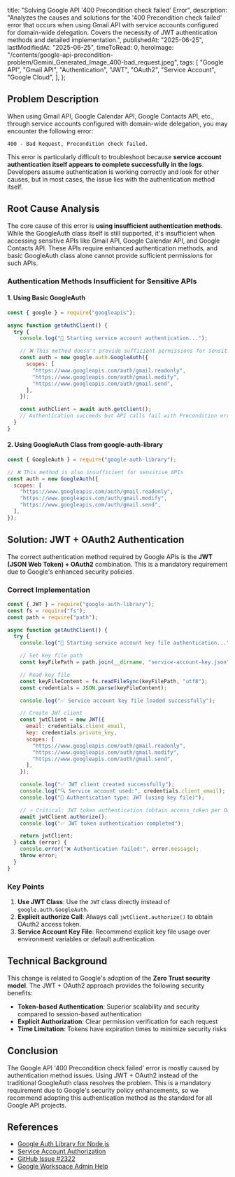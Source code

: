 
  title: "Solving Google API '400 Precondition check failed' Error",
  description:
    "Analyzes the causes and solutions for the '400 Precondition check failed' error that occurs when using Gmail API with service accounts configured for domain-wide delegation. Covers the necessity of JWT authentication methods and detailed implementation.",
  publishedAt: "2025-06-25",
  lastModifiedAt: "2025-06-25",
  timeToRead: 0,
  heroImage:
    "/contents/google-api-precondition-problem/Gemini_Generated_Image_400-bad_request.jpeg",
  tags: [
    "Google API",
    "Gmail API",
    "Authentication",
    "JWT",
    "OAuth2",
    "Service Account",
    "Google Cloud",
  ],
};

<ImageWithCaption
  src="/contents/google-api-precondition-problem/Gemini_Generated_Image_400-bad_request.jpeg"
  alt="Gemini generated, 400 bad request"
  width={2048}
  height={2048}
  maxWidth={400}
/>

## Problem Description

When using Gmail API, Google Calendar API, Google Contacts API, etc., through service accounts configured with domain-wide delegation, you may encounter the following error:

`400 - Bad Request, Precondition check failed.`

This error is particularly difficult to troubleshoot because **service account authentication itself appears to complete successfully in the logs**. Developers assume authentication is working correctly and look for other causes, but in most cases, the issue lies with the authentication method itself.

## Root Cause Analysis

The core cause of this error is **using insufficient authentication methods**. While the GoogleAuth class itself is still supported, it's insufficient when accessing sensitive APIs like Gmail API, Google Calendar API, and Google Contacts API. These APIs require enhanced authentication methods, and basic GoogleAuth class alone cannot provide sufficient permissions for such APIs.

### Authentication Methods Insufficient for Sensitive APIs

#### 1. Using Basic GoogleAuth

```javascript
const { google } = require("googleapis");

async function getAuthClient() {
  try {
    console.log("🔑 Starting service account authentication...");

    // ❌ This method doesn't provide sufficient permissions for sensitive APIs
    const auth = new google.auth.GoogleAuth({
      scopes: [
        "https://www.googleapis.com/auth/gmail.readonly",
        "https://www.googleapis.com/auth/gmail.modify",
        "https://www.googleapis.com/auth/gmail.send",
      ],
    });

    const authClient = await auth.getClient();
    // Authentication succeeds but API calls fail with Precondition error
  }
}
```

#### 2. Using GoogleAuth Class from google-auth-library

```javascript
const { GoogleAuth } = require("google-auth-library");

// ❌ This method is also insufficient for sensitive APIs
const auth = new GoogleAuth({
  scopes: [
    "https://www.googleapis.com/auth/gmail.readonly",
    "https://www.googleapis.com/auth/gmail.modify",
    "https://www.googleapis.com/auth/gmail.send",
  ],
});
```

## Solution: JWT + OAuth2 Authentication

The correct authentication method required by Google APIs is the **JWT (JSON Web Token) + OAuth2** combination. This is a mandatory requirement due to Google's enhanced security policies.

### Correct Implementation

```javascript
const { JWT } = require("google-auth-library");
const fs = require("fs");
const path = require("path");

async function getAuthClient() {
  try {
    console.log("🔑 Starting service account key file authentication...");

    // Set key file path
    const keyFilePath = path.join(__dirname, "service-account-key.json");

    // Read key file
    const keyFileContent = fs.readFileSync(keyFilePath, "utf8");
    const credentials = JSON.parse(keyFileContent);

    console.log("✅ Service account key file loaded successfully");

    // Create JWT client
    const jwtClient = new JWT({
      email: credentials.client_email,
      key: credentials.private_key,
      scopes: [
        "https://www.googleapis.com/auth/gmail.readonly",
        "https://www.googleapis.com/auth/gmail.modify",
        "https://www.googleapis.com/auth/gmail.send",
      ],
    });

    console.log("✅ JWT client created successfully");
    console.log("🔍 Service account used:", credentials.client_email);
    console.log("🔗 Authentication type: JWT (using key file)");

    // ⭐ Critical: JWT token authentication (obtain access_token per OAuth2 specification)
    await jwtClient.authorize();
    console.log("✅ JWT token authentication completed");

    return jwtClient;
  } catch (error) {
    console.error("❌ Authentication failed:", error.message);
    throw error;
  }
}
```

### Key Points

1. **Use JWT Class**: Use the `JWT` class directly instead of `google.auth.GoogleAuth`.
2. **Explicit authorize Call**: Always call `jwtClient.authorize()` to obtain OAuth2 access token.
3. **Service Account Key File**: Recommend explicit key file usage over environment variables or default authentication.

## Technical Background

This change is related to Google's adoption of the **Zero Trust security model**. The JWT + OAuth2 approach provides the following security benefits:

- **Token-based Authentication**: Superior scalability and security compared to session-based authentication
- **Explicit Authorization**: Clear permission verification for each request
- **Time Limitation**: Tokens have expiration times to minimize security risks

## Conclusion

The Google API '400 Precondition check failed' error is mostly caused by authentication method issues. Using JWT + OAuth2 instead of the traditional GoogleAuth class resolves the problem. This is a mandatory requirement due to Google's security policy enhancements, so we recommend adopting this authentication method as the standard for all Google API projects.

## References

- [Google Auth Library for Node.js](https://cloud.google.com/nodejs/docs/reference/google-auth-library/latest)
- [Service Account Authorization](https://developers.google.com/identity/protocols/oauth2/service-account?hl=ko#delegatingauthority)
- [GitHub Issue #2322](https://github.com/googleapis/google-api-nodejs-client/issues/2322)
- [Google Workspace Admin Help](https://support.google.com/a/answer/14114704?sjid=1342509444799458782-NC)
